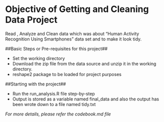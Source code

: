 # Objective of Getting and Cleaning Data Project #

Read , Analyze and Clean data which was about  "Human Activity Recognition Using Smartphones" data set and to make it look tidy.

##Basic Steps or Pre-requisites for this project##

* Set the working directory
* Download the zip file from the data source and unzip it in the working directory.
* reshape2 package to be loaded for project purposes

##Starting with the project##

* Run the run_analysis.R file step-by-step
* Output is stored as a variable named final_data and also the output has been wrote down to a file named tidy.txt

*For more details, please refer the codebook.md file*